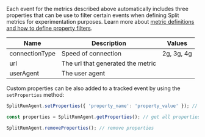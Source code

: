 Each event for the metrics described above automatically includes three properties that can be use to filter certain events when defining Split metrics for experimentation purposes. Learn more about [metric definitions and how to define property filters](https://help.split.io/hc/en-us/articles/22005565241101-Metrics).

| **Name** | **Description** | **Values** | 
| --- | --- | --- | 
| connectionType | Speed of connection  | 2g, 3g, 4g |
| url | The url that generated the metric |  |
| userAgent | The user agent |  |

Custom properties can be also added to a tracked event by using the `setProperties` method:

```javascript
SplitRumAgent.setProperties({ 'property_name': 'property_value' }); // set a single or multiple properties as a map object of key/value pairs

const properties = SplitRumAgent.getProperties(); // get all properties as a map object of key/value pairs

SplitRumAgent.removeProperties(); // remove properties
```